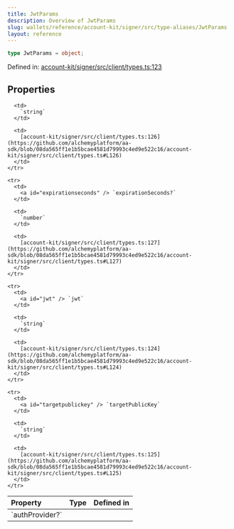 ```yaml
---
title: JwtParams
description: Overview of JwtParams
slug: wallets/reference/account-kit/signer/src/type-aliases/JwtParams
layout: reference
---
```


```ts
type JwtParams = object;
```

Defined in: [account-kit/signer/src/client/types.ts:123](https://github.com/alchemyplatform/aa-sdk/blob/08da565ff1e1b5bcae4581d79993c4ed9e522c16/account-kit/signer/src/client/types.ts#L123)

## Properties

<table>
  <thead>
    <tr>
      <th align="left">Property</th>
      <th align="left">Type</th>
      <th align="left">Defined in</th>
    </tr>
  </thead>

  <tbody>
    <tr>
      <td>
        <a id="authprovider" /> `authProvider?`
      </td>

      <td>
        `string`
      </td>

      <td>
        [account-kit/signer/src/client/types.ts:126](https://github.com/alchemyplatform/aa-sdk/blob/08da565ff1e1b5bcae4581d79993c4ed9e522c16/account-kit/signer/src/client/types.ts#L126)
      </td>
    </tr>

    <tr>
      <td>
        <a id="expirationseconds" /> `expirationSeconds?`
      </td>

      <td>
        `number`
      </td>

      <td>
        [account-kit/signer/src/client/types.ts:127](https://github.com/alchemyplatform/aa-sdk/blob/08da565ff1e1b5bcae4581d79993c4ed9e522c16/account-kit/signer/src/client/types.ts#L127)
      </td>
    </tr>

    <tr>
      <td>
        <a id="jwt" /> `jwt`
      </td>

      <td>
        `string`
      </td>

      <td>
        [account-kit/signer/src/client/types.ts:124](https://github.com/alchemyplatform/aa-sdk/blob/08da565ff1e1b5bcae4581d79993c4ed9e522c16/account-kit/signer/src/client/types.ts#L124)
      </td>
    </tr>

    <tr>
      <td>
        <a id="targetpublickey" /> `targetPublicKey`
      </td>

      <td>
        `string`
      </td>

      <td>
        [account-kit/signer/src/client/types.ts:125](https://github.com/alchemyplatform/aa-sdk/blob/08da565ff1e1b5bcae4581d79993c4ed9e522c16/account-kit/signer/src/client/types.ts#L125)
      </td>
    </tr>

  </tbody>
</table>
